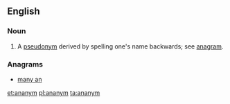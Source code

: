 ==English==

===Noun===
{{en-noun}}

# {{obsolete}} A [[pseudonym]] derived by spelling one's name backwards; see [[anagram]].

===Anagrams===
* [[many an#English|many an]]

[[et:ananym]]
[[pl:ananym]]
[[ta:ananym]]